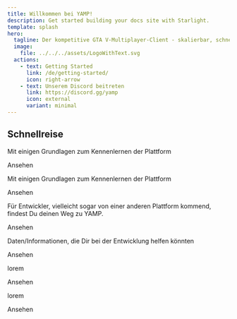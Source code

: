 ```yaml
---
title: Willkommen bei YAMP!
description: Get started building your docs site with Starlight.
template: splash
hero:
  tagline: Der kompetitive GTA V-Multiplayer-Client - skalierbar, schnell und auf Leistung ausgelegt.
  image:
    file: ../../../assets/LogoWithText.svg
  actions:
    - text: Getting Started
      link: /de/getting-started/
      icon: right-arrow
    - text: Unserem Discord beitreten
      link: https://discord.gg/yamp
      icon: external
      variant: minimal
---
```



## Schnellreise

<CardGrid stagger>
    <Card title="Getting Started" icon="pencil">
        <p>
            Mit einigen Grundlagen zum Kennenlernen der Plattform
        </p>
        <LinkButton href="/de/getting-started/">Ansehen</LinkButton>
    </Card>
    <Card title="Getting Started" icon="pencil">
        <p>
            Mit einigen Grundlagen zum Kennenlernen der Plattform
        </p>
        <LinkButton href="/de/getting-started/">Ansehen</LinkButton>
    </Card>
    <Card title="Developer Guides" icon="add-document">
        <p>
            Für Entwickler, vielleicht sogar von einer anderen Plattform kommend, findest Du deinen Weg zu YAMP.
        </p>
        <LinkButton href="/de/developer-guides/">Ansehen</LinkButton>
    </Card>
    <Card title="GTA:V Reference Data" icon="setting">
        <p>
            Daten/Informationen, die Dir bei der Entwicklung helfen könnten
        </p>
        <LinkButton href="/de/gta-v-reference-data/">Ansehen</LinkButton>
    </Card>
    <Card title="Platform Internals" icon="open-book">
        <p>
            lorem
        </p>
        <LinkButton href="/de/platform-internals/">Ansehen</LinkButton>
    </Card>
    <Card title="SDK Development" icon="open-book">
        <p>
            lorem
        </p>
        <LinkButton href="/de/sdk-development/">Ansehen</LinkButton>
    </Card>
</CardGrid>
